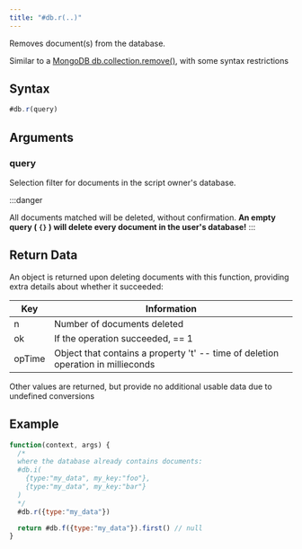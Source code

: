 ```yaml
---
title: "#db.r(..)"
---
```


Removes document(s) from the database.

Similar to a [MongoDB db.collection.remove()](https://www.mongodb.com/docs/manual/reference/method/db.collection.remove/), with some syntax restrictions

## Syntax

```js
#db.r(query)
```

## Arguments

### query

Selection filter for documents in the script owner's database.

:::danger

All documents matched will be deleted, without confirmation. **An empty query ( `{}` ) will delete every document in the user's database!**
:::

## Return Data

An object is returned upon deleting documents with this function, providing extra details about whether it succeeded:

| Key    | Information                                                                      |
| ------ | -------------------------------------------------------------------------------- |
| n      | Number of documents deleted                                                      |
| ok     | If the operation succeeded, == 1                                                 |
| opTime | Object that contains a property 't' -- time of deletion operation in millieconds |

Other values are returned, but provide no additional usable data due to undefined conversions

## Example

```js
function(context, args) {
  /*
  where the database already contains documents:
  #db.i(
    {type:"my_data", my_key:"foo"},
    {type:"my_data", my_key:"bar"}
  )
  */
  #db.r({type:"my_data"})

  return #db.f({type:"my_data"}).first() // null
}
```

